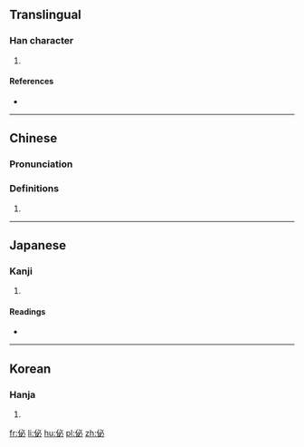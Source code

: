 ==Translingual==

===Han character===
{{Han char|rn=9|rad=人|as=05|sn=7|four=23290|canj=OPH}|ids=⿰亻必}}

# {{defn|Han|sort=人05}}

====References====
* {{Han ref|kx=0098.160|dkj=00512|dj=0208.060|hdz=10139.040|uh=4F56|ud=20310|bh=CA5A|bd=51802}}

----

==Chinese==
{{zh-forms}}

===Pronunciation===
{{zh-pron
|m=bì
|c=bit1
|mc=y
|oc=y
|ma=
|cat=
}}

===Definitions===
# {{rfdef|lang=zh}}

----

==Japanese==

===Kanji===
{{ja-kanji|grade=|rs=人05}}

# {{defn|lang=ja|sort=人05}}

====Readings====
* {{ja-readings|on=[[ひつ]] (hitsu), [[びち]] (bichi)|kun=[[ただしい]] (tadashii), [[ならぶ]] (narabu)}}

----

==Korean==

===Hanja===
{{ko-hanja|hangeul=필|rv=pil|mr=p'il}}

# {{defn|lang=ko|sort=人05}}

[[fr:佖]]
[[li:佖]]
[[hu:佖]]
[[pl:佖]]
[[zh:佖]]